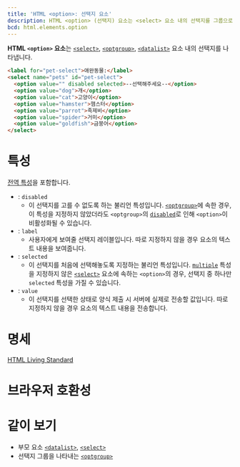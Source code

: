 ```yaml
---
title: 'HTML <option>: 선택지 요소'
description: HTML <option> (선택지) 요소는 <select> 요소 내의 선택지를 그룹으로 묶습니다.
bcd: html.elements.option
---
```


**HTML `<option>` 요소**는 [`<select>`](./select), [`<optgroup>`](./optgroup), [`<datalist>`](./datalist) 요소 내의 선택지를 나타냅니다.

```html hidden name=demo
<label for="pet-select">애완동물:</label>
<select name="pets" id="pet-select">
  <option value="" disabled selected>--선택해주세요--</option>
  <option value="dog">개</option>
  <option value="cat">고양이</option>
  <option value="hamster">햄스터</option>
  <option value="parrot">족제비</option>
  <option value="spider">거미</option>
  <option value="goldfish">금붕어</option>
</select>
```

<LiveExample height={140} lang="html" name="demo" />

# 특성

[전역 특성](/docs/Web/HTML/Global_attributes)을 포함합니다.

- : `disabled`
  - 이 선택지를 고를 수 없도록 하는 불리언 특성입니다. [`<optgroup>`](./optgroup)에 속한 경우, 이 특성을 지정하지 않았더라도 `<optgroup>`의 [`disabled`](./optgroup#term-disabled)로 인해 `<option>`이 비활성화될 수 있습니다.
- : `label`
  - 사용자에게 보여줄 선택지 레이블입니다. 따로 지정하지 않을 경우 요소의 텍스트 내용을 보여줍니다.
- : `selected`
  - 이 선택지를 처음에 선택해놓도록 지정하는 불리언 특성입니다. [`multiple`](./select#term-multiple) 특성을 지정하지 않은 [`<select>`](./select) 요소에 속하는 `<option>`의 경우, 선택지 중 하나만 `selected` 특성을 가질 수 있습니다.
- : `value`
  - 이 선택지를 선택한 상태로 양식 제출 시 서버에 실제로 전송할 값입니다. 따로 지정하지 않을 경우 요소의 텍스트 내용을 전송합니다.

# 명세

[HTML Living Standard](https://html.spec.whatwg.org/multipage/form-elements.html#the-option-element)

# 브라우저 호환성

<BrowserCompat data={props.bcd} />

# 같이 보기

- 부모 요소 [`<datalist>`](./datalist), [`<select>`](./select)
- 선택지 그룹을 나타내는 [`<optgroup>`](./optgroup)
